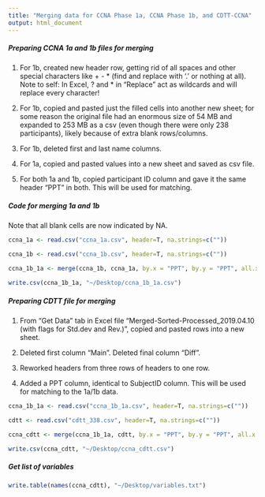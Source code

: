 ```yaml
---
title: "Merging data for CCNA Phase 1a, CCNA Phase 1b, and CDTT-CCNA"
output: html_document
---
```


##### Preparing CCNA 1a and 1b files for merging
  
1. For 1b, created new header row, getting rid of all spaces and other special characters like + - * (find and replace with '.' or nothing at all). Note to self: In Excel, ? and * in "Replace" act as wildcards and will replace every character! 
 
2. For 1b, copied and pasted just the filled cells into another new sheet; for some reason the original file had an enormous size of 54 MB and expanded to 253 MB as a csv (even though there were only 238 participants), likely because of extra blank rows/columns.
 
3. For 1b, deleted first and last name columns. 
 
4. For 1a, copied and pasted values into a new sheet and saved as csv file.
 
5. For both 1a and 1b, copied participant ID column and gave it the same header "PPT" in both. This will be used for matching.
 
##### Code for merging 1a and 1b
Note that all blank cells are now indicated by NA.
```r
ccna_1a <- read.csv("ccna_1a.csv", header=T, na.strings=c(""))

ccna_1b <- read.csv("ccna_1b.csv", header=T, na.strings=c(""))

ccna_1b_1a <- merge(ccna_1b, ccna_1a, by.x = "PPT", by.y = "PPT", all.x = TRUE, all.y = FALSE, sort = FALSE)

write.csv(ccna_1b_1a, "~/Desktop/ccna_1b_1a.csv")

```

##### Preparing CDTT file for merging

1. From "Get Data" tab in Excel file "Merged-Sorted-Processed_2019.04.10 (with flags for Std.dev and Rev.)", copied and pasted rows into a new sheet.
 
2. Deleted first column "Main". Deleted final column "Diff".
 
3. Reworked headers from three rows of headers to one row.
 
4. Added a PPT column, identical to SubjectID column. This will be used for matching to the 1a/1b data.

``` r

ccna_1b_1a <- read.csv("ccna_1b_1a.csv", header=T, na.strings=c(""))

cdtt <- read.csv("cdtt_338.csv", header=T, na.strings=c(""))

ccna_cdtt <- merge(ccna_1b_1a, cdtt, by.x = "PPT", by.y = "PPT", all.x = TRUE, all.y = FALSE, sort = FALSE)

write.csv(ccna_cdtt, "~/Desktop/ccna_cdtt.csv")

```
 
##### Get list of variables
``` r
write.table(names(ccna_cdtt), "~/Desktop/variables.txt")
```
